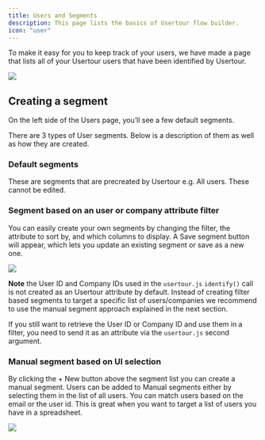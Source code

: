 ```yaml
---
title: Users and Segments
description: This page lists the basics of Usertour flow builder.
icon: "user"
---
```


To make it easy for you to keep track of your users, we have made a page that lists all of your Usertour users that have been identified by Usertour.

![](https://www.usertour.io/docs/how-to-guides/user-segment.png)

## Creating a segment

On the left side of the Users page, you’ll see a few default segments.

There are 3 types of User segments. Below is a description of them as well as how they are created.

### Default segments

These are segments that are precreated by Usertour e.g. All users. These cannot be edited.

### Segment based on an user or company attribute filter

You can easily create your own segments by changing the filter, the attribute to sort by, and which columns to display. A Save segment button will appear, which lets you update an existing segment or save as a new one.

![](https://www.usertour.io/docs/how-to-guides/filter-users.png)

**Note** the User ID and Company IDs used in the `usertour.js` `identify()` call is not created as an Usertour attribute by default. Instead of creating filter based segments to target a specific list of users/companies we recommend to use the manual segment approach explained in the next section.

If you still want to retrieve the User ID or Company ID and use them in a filter, you need to send it as an attribute via the `usertour.js` second argument.

### Manual segment based on UI selection

By clicking the + New button above the segment list you can create a manual segment. Users can be added to Manual segments either by selecting them in the list of all users. You can match users based on the email or the user id. This is great when you want to target a list of users you have in a spreadsheet.

![](https://www.usertour.io/docs/how-to-guides/manual-users.png)